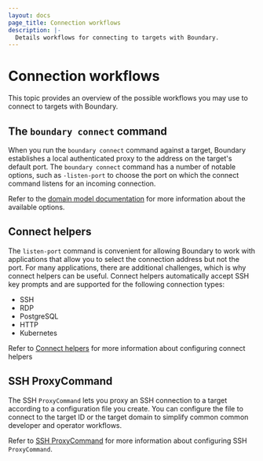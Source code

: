 ```yaml
---
layout: docs
page_title: Connection workflows
description: |-
  Details workflows for connecting to targets with Boundary.
---
```


# Connection workflows

This topic provides an overview of the possible workflows you may use to connect to targets with Boundary.

## The `boundary connect` command

When you run the `boundary connect` command against a target, Boundary establishes a local authenticated proxy to the address on the target's default port.
The `boundary connect` command has a number of notable options, such as `-listen-port` to choose the port on which the connect command listens for an incoming connection.

Refer to the [domain model documentation](/boundary/docs/concepts/domain-model) for more information about the available options.

## Connect helpers

The `listen-port` command is convenient for allowing Boundary to work with applications that allow you to select the connection address but not the port.
For many applications, there are additional challenges, which is why connect helpers can be useful.
Connect helpers automatically accept SSH key prompts and are supported for the following connection types:

- SSH
- RDP
- PostgreSQL
- HTTP
- Kubernetes

Refer to [Connect helpers](/boundary/docs/concepts/connection-workflows/connect-helpers) for more information about configuring connect helpers

## SSH ProxyCommand

The SSH `ProxyCommand` lets you proxy an SSH connection to a target according to a configuration file you create.
You can configure the file to connect to the target ID or the target domain to simplify common common developer and operator workflows.

Refer to [SSH ProxyCommand](/boundary/docs/concepts/connection-workflows/workflow-ssh-proxycommand) for more information about configuring SSH `ProxyCommand`.
